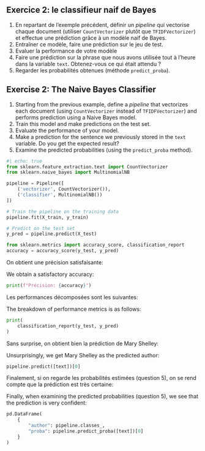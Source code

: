 ::: {.content-visible when-profile="fr"}

::: {.exercise}
## Exercice 2: le classifieur naif de Bayes

1. En repartant de l'exemple précédent, définir un _pipeline_ qui vectorise chaque document (utiliser `CountVectorizer` plutôt que `TFIDFVectorizer`) et effectue une prédiction grâce à un modèle naif de Bayes.
2. Entraîner ce modèle, faire une prédiction sur le jeu de test.
3. Evaluer la performance de votre modèle
4. Faire une prédiction sur la phrase que nous avons utilisée tout à l'heure dans la variable `text`. Obtenez-vous ce qui était attendu ?
5. Regarder les probabilités obtenues (méthode `predict_proba`).
:::

:::

::: {.content-visible when-profile="en"}

::: {.exercise}
## Exercise 2: The Naive Bayes Classifier

1. Starting from the previous example, define a _pipeline_ that vectorizes each document (using `CountVectorizer` instead of `TFIDFVectorizer`) and performs prediction using a Naive Bayes model.
2. Train this model and make predictions on the test set.
3. Evaluate the performance of your model.
4. Make a prediction for the sentence we previously stored in the `text` variable. Do you get the expected result?
5. Examine the predicted probabilities (using the `predict_proba` method).
:::

:::
```python
#| echo: true
from sklearn.feature_extraction.text import CountVectorizer
from sklearn.naive_bayes import MultinomialNB

pipeline = Pipeline([
    ('vectorizer', CountVectorizer()),
    ('classifier', MultinomialNB())
])

# Train the pipeline on the training data
pipeline.fit(X_train, y_train)
```

```python
# Predict on the test set
y_pred = pipeline.predict(X_test)
```

```python
from sklearn.metrics import accuracy_score, classification_report
accuracy = accuracy_score(y_test, y_pred)
```

::: {.content-visible when-profile="fr"}

On obtient une précision satisfaisante:

:::

::: {.content-visible when-profile="en"}

We obtain a satisfactory accuracy:

:::


```python
print(f"Précision: {accuracy}")
```

::: {.content-visible when-profile="fr"}

Les performances décomposées sont les suivantes:

:::

::: {.content-visible when-profile="en"}

The breakdown of performance metrics is as follows:

:::


```python
print(
    classification_report(y_test, y_pred)
)
```

::: {.content-visible when-profile="fr"}

Sans surprise, on obtient bien la prédiction de Mary Shelley:

:::

::: {.content-visible when-profile="en"}

Unsurprisingly, we get Mary Shelley as the predicted author:

:::

```python
pipeline.predict([text])[0]
```

::: {.content-visible when-profile="fr"}

Finalement, si on regarde les probabilités estimées (question 5), on se rend compte que la prédiction est très certaine:

:::

::: {.content-visible when-profile="en"}

Finally, when examining the predicted probabilities (question 5), we see that the prediction is very confident:

:::

```python
pd.DataFrame(
    {
        "author": pipeline.classes_,
        "proba": pipeline.predict_proba([text])[0]
    }
)
```

